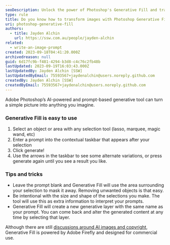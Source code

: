 ```yaml
---
seoDescription: Unlock the power of Photoshop's Generative Fill and transform images with AI-driven prompts.
type: rule
title: Do you know how to transform images with Photoshop Generative Fill?
uri: photoshop-generative-fill
authors:
  - title: Jayden Alchin
    url: https://ssw.com.au/people/jayden-alchin
related:
  - write-an-image-prompt
created: 2023-09-18T04:41:20.000Z
archivedreason: null
guid: 6d17fc9b-f481-4294-b3d8-c4c76c2fb48b
lastUpdated: 2023-09-19T16:03:43.000Z
lastUpdatedBy: Jayden Alchin [SSW]
lastUpdatedByEmail: 75593567+jaydenalchin@users.noreply.github.com
createdBy: Jayden Alchin [SSW]
createdByEmail: 75593567+jaydenalchin@users.noreply.github.com
---
```


Adobe Photoshop’s AI-powered and prompt-based generative tool can turn a simple picture into anything you imagine.
<youtubeEmbed url="https://www.youtube.com/embed/JbpgHC9a6Rs" description="Video: Generative Fill for Beginners (4 min)" />

### Generative Fill is easy to use

1. Select an object or area with any selection tool (lasso, marquee, magic wand, etc)
2. Enter a prompt into the contextual taskbar that appears after your selection
3. Click generate!
4. Use the arrows in the taskbar to see some alternate variations, or press generate again until you see a result you like.

### Tips and tricks

- Leave the prompt blank and Generative Fill will use the area surrounding your selection to mask it away. Removing unwanted objects is that easy.
- Be intentional with the size and shape of the selections you make. The tool will use this as extra information to interpret your prompts.
- Generative Fill will create a new generative layer with the same name as your prompt. You can come back and alter the generated content at any time by selecting that layer.

Although there are still [discussions around AI images and copyright](https://copyrightalliance.org/protecting-creators-generative-ai/), Generative Fill is powered by Adobe Firefly and designed for commercial use.
